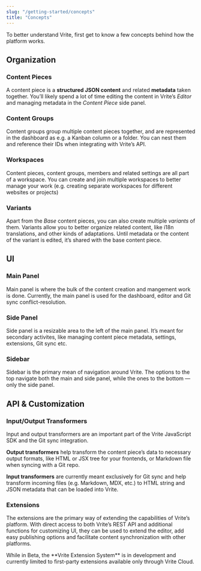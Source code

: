 ```yaml
---
slug: "/getting-started/concepts"
title: "Concepts"
---
```


To better understand Vrite, first get to know a few concepts behind how the platform works.

## Organization

### Content Pieces

A content piece is a **structured JSON content** and related **metadata** taken together. You’ll likely spend a lot of time editing the content in Vrite’s _Editor_ and managing metadata in the _Content Piece_ side panel.

### Content Groups

Content groups group multiple content pieces together, and are represented in the dashboard as e.g. a Kanban column or a folder. You can nest them and reference their IDs when integrating with Vrite’s API.

### Workspaces

Content pieces, content groups, members and related settings are all part of a workspace. You can create and join multiple workspaces to better manage your work (e.g. creating separate workspaces for different websites or projects)

### Variants

Apart from the _Base_ content pieces, you can also create multiple _variants_ of them. Variants allow you to better organize related content, like i18n translations, and other kinds of adaptations. Until metadata or the content of the variant is edited, it’s shared with the base content piece.

## UI

### Main Panel

Main panel is where the bulk of the content creation and mangement work is done. Currently, the main panel is used for the dashboard, editor and Git sync conflict-resolution.

### Side Panel

Side panel is a resizable area to the left of the main panel. It’s meant for secondary activites, like managing content piece metadata, settings, extensions, Git sync etc.

### Sidebar

Sidebar is the primary mean of navigation around Vrite. The options to the top navigate both the main and side panel, while the ones to the bottom — only the side panel.

## API & Customization

### Input/Output Transformers

Input and output transformers are an important part of the Vrite JavaScript SDK and the Git sync integration.

**Output transformers** help transform the content piece’s data to necessary output formats, like HTML or JSX tree for your frontends, or Markdown file when syncing with a Git repo.

**Input transformers** are currently meant exclusively for Git sync and help transform incoming files (e.g. Markdown, MDX, etc.) to HTML string and JSON metadata that can be loaded into Vrite.

### Extensions

The extensions are the primary way of extending the capabilities of Vrite’s platform. With direct access to both Vrite’s REST API and additional functions for customizing UI, they can be used to extend the editor, add easy publishing options and facilitate content synchronization with other platforms.

<Info>
  While in Beta, the **Vrite Extension System** is in development and currently limited to first-party extensions available only through Vrite Cloud.
</Info>